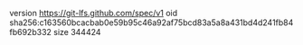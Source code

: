 version https://git-lfs.github.com/spec/v1
oid sha256:c163560bcacbab0e59b95c46a92af75bcd83a5a8a431bd4d241fb84fb692b332
size 344424
